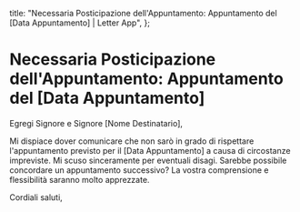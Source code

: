   title: "Necessaria Posticipazione dell'Appuntamento: Appuntamento del [Data Appuntamento] | Letter App",
};

# Necessaria Posticipazione dell'Appuntamento: Appuntamento del [Data Appuntamento]

Egregi Signore e Signore [Nome Destinatario],

Mi dispiace dover comunicare che non sarò in grado di rispettare l'appuntamento previsto per il [Data Appuntamento] a causa di circostanze impreviste. Mi scuso sinceramente per eventuali disagi. Sarebbe possibile concordare un appuntamento successivo? La vostra comprensione e flessibilità saranno molto apprezzate.

Cordiali saluti,
